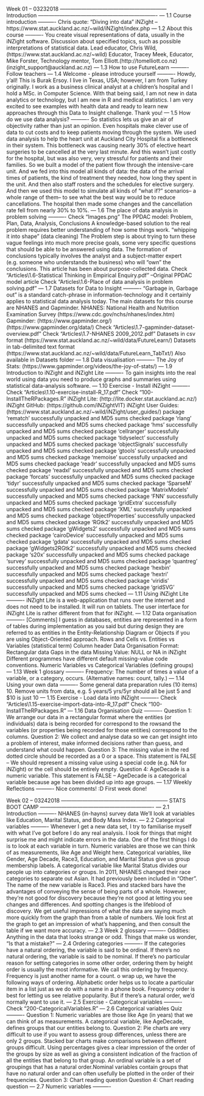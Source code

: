 Week 01 -- 03232018 ------------------------------------------------------------
Introduction -------------------------------------------------------------------
--- 1.1 Course introduction ----------
Chris quote: "Diving into data"
iNZight -- https://www.stat.auckland.ac.nz/~wild/iNZight/index.php
--- 1.2 About this course ----------
You create visual representations of data, usually in the iNZight software.
Discussion about specified topics, such as possible interpretations of statistical data.
Lead educator, Chris Wild, (https://www.stat.auckland.ac.nz/~wild)
Educator, Tracey Meek,
Educator, Mike Forster,
Technology mentor, Tom Elliott.(http://tomelliott.co.nz)(inzight_support@auckland.ac.nz)
--- 1.3 How to use FutureLearn ----------
Follow teachers
--- 1.4 Welcome - please introduce yourself ----------
Howdy, y'all! This is Burak Ersoy. I live in Texas, USA; however, I am from Turkey originally. I work as a business clinical analyst at a children's hospital and I hold a MSc. in Computer Science. With that being said, I am not new in data analytics or technology, but I am new in R and medical statistics. I am very excited to see examples with health data and ready to learn new approaches through this Data to Insight challenge. Thank you!
--- 1.5 How do we use data analysis? ----------
So statistics lets us give an air of objectivity rather than just an opinion.
Even hospitals make clever use of data to cut costs and to keep patients moving through the system. We used data analysis to help the heart unit at Auckland City Hospital fix a bottleneck in their system. This bottleneck was causing nearly 30% of elective heart surgeries to be cancelled at the very last minute. And this wasn't just costly for the hospital, but was also very, very stressful for patients and their families. So we built a model of the patient flow through the intensive-care unit. And we fed into this model all kinds of data: the data of the arrival times of patients, the kind of treatment they needed, how long they spent in the unit. And then also staff rosters and the schedules for elective surgery. And then we used this model to simulate all kinds of "what if?" scenarios-- a whole range of them-- to see what the best way would be to reduce cancellations. The hospital then made some changes and the cancellation rate fell from nearly 30% to 10%.
--- 1.6 The place of data analysis in problem solving ----------
Check "Images\ppdac.png"
The PPDAC model: Problem, Plan, Data, Analysis, Conclusions
A knowledge-based solution to the real problem requires better understanding of how some things work.
“whipping it into shape” (data cleaning)
The Problem step is about trying to turn these vague feelings into much more precise goals, some very specific questions that should be able to be answered using data.
The formation of conclusions typically involves the analyst and a subject-matter expert (e.g. someone who understands the business) who will “own” the conclusions.
This article has been about purpose-collected data.
Check "Articles\1.6-Statistical Thinking in Empirical Enquiry.pdf" --Original PPDAC model article
Check "Articles\1.6-Place of data analysis in problem solving.pdf"
--- 1.7 Datasets for Data to Insight ----------
“Garbage in, Garbage out” is a standard catch-phrase in information-technology and it certainly applies to statistical data analysis today.
The main datasets for this course are NHANES and Gapminder.
NHANES: National Health and Nutrition Examination Survey (https://www.cdc.gov/nchs/nhanes/index.htm)
Gapminder: (https://www.gapminder.org/) (https://www.gapminder.org/data/)
Check "Articles\1.7-gapminder-dataset-overview.pdf"
Check "Articles\1.7-NHANES 2009_2012.pdf"
Datasets in csv format (https://www.stat.auckland.ac.nz/~wild/data/FutureLearn/)
Datasets in tab-delimited text format (https://www.stat.auckland.ac.nz/~wild/data/FutureLearn_TabTxt/)
Also available in Datasets folder
--- 1.8 Data visualisation ----------
The Joy of Stats: (https://www.gapminder.org/videos/the-joy-of-stats/)
--- 1.9 Introduction to iNZight and iNZight Lite  ----------
To gain insights into the real world using data you need to produce graphs and summaries using statistical data-analysis software.
--- 1.10 Exercise - Install iNZight ----------
Check "Articles\1.10-exercise-install-R_17.pdf"
Check "100-InstallTheRPackages.R"
iNZight Lite: (http://lite.docker.stat.auckland.ac.nz/)
iNZight GitHub: (https://github.com/iNZightVIT)
iNZight User Guides: (https://www.stat.auckland.ac.nz/~wild/iNZight/user_guides/)
package ‘rematch’ successfully unpacked and MD5 sums checked
package ‘rlang’ successfully unpacked and MD5 sums checked
package ‘hms’ successfully unpacked and MD5 sums checked
package ‘cellranger’ successfully unpacked and MD5 sums checked
package ‘tidyselect’ successfully unpacked and MD5 sums checked
package ‘objectSignals’ successfully unpacked and MD5 sums checked
package ‘gtools’ successfully unpacked and MD5 sums checked
package ‘memoise’ successfully unpacked and MD5 sums checked
package ‘readr’ successfully unpacked and MD5 sums checked
package ‘readxl’ successfully unpacked and MD5 sums checked
package ‘forcats’ successfully unpacked and MD5 sums checked
package ‘tidyr’ successfully unpacked and MD5 sums checked
package ‘SparseM’ successfully unpacked and MD5 sums checked
package ‘MatrixModels’ successfully unpacked and MD5 sums checked
package ‘FNN’ successfully unpacked and MD5 sums checked
package ‘gridExtra’ successfully unpacked and MD5 sums checked
package ‘XML’ successfully unpacked and MD5 sums checked
package ‘objectProperties’ successfully unpacked and MD5 sums checked
package ‘RGtk2’ successfully unpacked and MD5 sums checked
package ‘gWidgets2’ successfully unpacked and MD5 sums checked
package ‘cairoDevice’ successfully unpacked and MD5 sums checked
package ‘gdata’ successfully unpacked and MD5 sums checked
package ‘gWidgets2RGtk2’ successfully unpacked and MD5 sums checked
package ‘s20x’ successfully unpacked and MD5 sums checked
package ‘survey’ successfully unpacked and MD5 sums checked
package ‘quantreg’ successfully unpacked and MD5 sums checked
package ‘hexbin’ successfully unpacked and MD5 sums checked
package ‘hextri’ successfully unpacked and MD5 sums checked
package ‘viridis’ successfully unpacked and MD5 sums checked
package ‘gridSVG’ successfully unpacked and MD5 sums checked
--- 1.11 Using iNZight Lite ----------
iNZight Lite is a web-application that runs over the internet and does not need to be installed. It will run on tablets. The user interface for iNZight Lite is rather different from that for iNZight.
--- 1.12 Data organisation ----------
[Comments] I guess in databases, entities are represented in a form of tables during implementation as you said but during design they are referred to as entities in the Entity-Relationship Diagram or Objects if you are using Object-Oriented approach.
Rows and Cells vs. Entities vs Variables (statistical term)
Column header
Data Organisation Format: Rectangular data
Gaps in the data
Missing Value: NULL or NA in iNZight
Different programmes have different default missing-value code conventions.
Numeric Variables vs Categorical Variables (defining groups)
--- 1.13 Week 1 glossary ----------
Frequency: The number of times a value of a variable, or a category, occurs. (Alternative names: count, tally.)
--- 1.14 Using your own data ----------
Some general data preparation rules (10 items)
10. Remove units from data, e.g. 5 years/5 yrs/5yr should all be just 5 and $10 is just 10
--- 1.15 Exercise - Load data into iNZight ----------
Check "Articles\1.15-exercise-import-data-into-R_17.pdf"
Check "100-InstallTheRPackages.R"
--- 1.16 Data Organisation Quiz ----------
Question 1: We arrange our data in a rectangular format where the entities (or individuals) data is being recorded for correspond to the rowsand the variables (or properties being recorded for those entities) correspond to the columns.
Question 2: We collect and analyse data so we can get insight into a problem of interest, make informed decisions rather than guess, and understand what could happen.
Question 3: The missing value in the red dotted circle should be recorded as a 0 or a space. This statement is FALSE – We should represent a missing value using a special code (e.g. NA for iNZight) or the cell should be entirely empty.
Question 4: AgeDecade is a numeric variable. This statement is FALSE – AgeDecade is a categorical variable because age has been divided up into age groups.
--- 1.17 Weekly Reflections ----------
Nice comments! :D
First week done!


Week 02 -- 03242018 ------------------------------------------------------------
STATS BOOT CAMP ----------------------------------------------------------------
--- 2.1 Introduction ----------
NHANES (in-hayns) survey data
We'll look at variables like Education, Marital Status, and Body Mass Index.
--- 2.2 Categorical variables ----------
Whenever I get a new data set, I try to familiarise myself with what I've got before I do any real analysis. I look for things that might surprise me and might indicate errors in the data. One of the first things I do is to look at each variable in turn.
Numeric variables are those we can think of as measurements, like Age and Weight here. Categorical variables, like Gender, Age Decade, Race3, Education, and Marital Status give us group membership labels.
A categorical variable like Marital Status divides our people up into categories or groups.
In 2011, NHANES changed their race categories to separate out Asian. It had previously been included in "Other". The name of the new variable is Race3.
Pies and stacked bars have the advantages of conveying the sense of being parts of a whole. However, they're not good for discovery because they're not good at letting you see changes and differences. And spotting changes is the lifeblood of discovery.
We get useful impressions of what the data are saying much more quickly from the graph than from a table of numbers. We look first at the graph to get an impression of what's happening, and then consult the table if we want more accuracy.
--- 2.3 Week 2 glossary ----------
Oddities: Anything in the data that looks strange or odd. Things that make us wonder, “Is that a mistake?”
--- 2.4 Ordering categories ----------
If the categories have a natural ordering, the variable is said to be ordinal.
If there's no natural ordering, the variable is said to be nominal.
If there's no particular reason for setting categories in some other order, ordering them by height order is usually the most informative. We call this ordering by frequency.
Frequency is just another name for a count. 
o wrap up, we have the following ways of ordering. Alphabetic order helps us to locate a particular item in a list just as we do with a name in a phone book. Frequency order is best for letting us see relative popularity. But if there's a natural order, we'd normally want to use it.
--- 2.5 Exercise - Categorical variables ----------
Check "200-CategoricalVariables.R"
--- 2.6 Categorical variables Quiz ----------
Question 1: Numeric variables are those like Age (in years) that we can think of as measurements. A categorical variable, like AgeDecade, defines groups that our entities belong to.
Question 2: Pie charts are very difficult to use if you want to assess group differences, unless there are only 2 groups. Stacked bar charts make comparisons between different groups difficult. Using percentages gives a clear impression of the order of the groups by size as well as giving a consistent indication of the fraction of all the entities that belong to that group. An ordinal variable is a set of groupings that has a natural order.Nominal variables contain groups that have no natural order and can often usefully be plotted in the order of their frequencies.
Question 3: Chart reading question
Question 4: Chart reading question
--- 2.7 Numeric variables ----------






